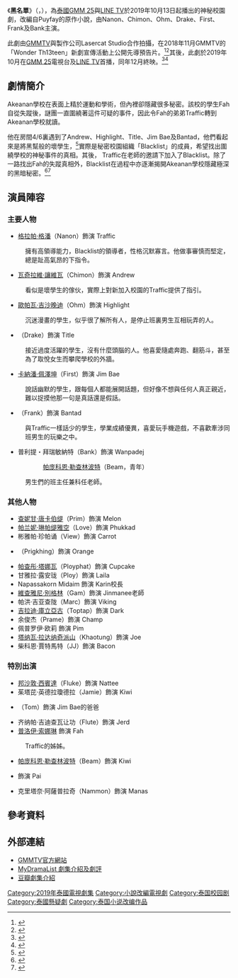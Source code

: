 {{Otheruses|黑名单 (消歧义)|subject=泰國2019年播出的神秘校園劇|other=同名或類似的條目}}
{{Infobox Television
| show_name     = 黑名單
| original_name = {{lang|th|Blacklist – นักเรียนลับ บัญชีดำ}}
| image         = [[File:Blacklist_GMMTV.png|250px]]
| caption       = 
| show_name_2   = 黑名單：秘密學生（完整版翻譯）
| genre         = 神秘<br>校園<br>劇情
| format        = 
| based_on      = Puyfay《黑名單》
| creator       = 
| developer     = 
| writer        = 
| director      = {{link-en|翁韋德·答奴翁|Worrawech Danuwong}}
| starring      = [[格拉帕·格潘|格拉帕·格潘]]<br>[[瓦奇拉維·讓維瓦|瓦奇拉維·讓維瓦]]<br>[[歐帕瓦·吉沙晚迪|歐帕瓦·吉沙晚迪]]<br>德雷克·萊德克<br>[[卡納潘·佩澤坤|卡納潘·佩澤坤]]<br>{{link-en|弗蘭克·薩納薩蘭|Thanatsaran Samthonglai}}<br>普利提・拜瑞敏納特
| theme_music_composer = 
| opentheme            = 
| endtheme             = 
| composer             = 
| country       = {{THA}}
| location      = {{THA}}
| language      = [[泰語|泰語]]
| num_episodes  = 12
| runtime       = 48 - 58 分鐘
| company       = [[GMMTV|GMMTV]]<br>Lasercat Studio
| producer      = 
| channel       = [[GMM_25|GMM 25]]<br>[[LINE_TV|LINE TV]]
| first_run     = {{THA}}
| first_aired   = {{Start date|2019|10|13}}
| last_aired    = {{End date|2019|12|29}}
| related       = 
| preceded_by   = 
| followed_by   = 
| website       = https://www.gmm25.com/shows_detail.html?id=832
| production_website = 
}}
《'''黑名單'''》（{{lang-th|'''Blacklist – นักเรียนลับ บัญชีดำ'''}}，{{lang-en|Blacklist}}），為[[泰國|泰國]][[GMM_25|GMM 25]]與[[LINE_TV|LINE TV]]於2019年10月13日起播出的神秘校園劇，改編自Puyfay的原作小說，由Nanon、Chimon、Ohm、Drake、First、Frank及Bank主演。

此劇由[[GMMTV|GMMTV]]與製作公司Lasercat Studio合作拍攝，在2018年11月GMMTV的「Wonder Th13teen」新劇宣傳活動上公開先導預告片。<ref>{{cite web |title=เปิดตัว 13 ซีรีส์ใหม่ 2019 แฟนๆ สายวายเตรียมตัวฟินตลอดทั้งปี |url=http://www.thaiticketmajor.com/variety/ent/10470/ |website=thaiticketmajor.com |language=th |accessdate=2020-08-10 |archive-date=2020-02-09 |archive-url=https://web.archive.org/web/20200209173217/http://www.thaiticketmajor.com/variety/ent/10470 |dead-url=no }}</ref><ref>{{cite web |title=“จีเอ็มเอ็มทีวี” จัดใหญ่ เปิดตัว 13 ซีรีส์ใหม่ ปี 2019 |url=https://www.springnews.co.th/entertain/fiction/378681 |website=springnews.co.th |publisher=Spring News |accessdate=2020-08-10 |archive-date=2019-12-12 |archive-url=https://web.archive.org/web/20191212034432/https://www.springnews.co.th/entertain/fiction/378681 |dead-url=no }}</ref>其後，此劇於2019年10月在[[GMM_25|GMM 25]]電視台及[[LINE_TV|LINE TV]]首播，同年12月終映。<ref name="start">{{cite web |title=แบงค์, นนน, ชิม่อน, โอม, เฟิร์ส นำทีมประชันฝีมือ สนุกเข้มครบรส!!! ในซีรีส์ Blacklist นักเรียนลับ บัญชีดำ |url=https://www.newsplus.co.th/176383 |website=newsplus.co.th |publisher=News Plus |accessdate=2020-05-18 |language=Th |date=2019-10-10|archive-date=2019-12-19 |archive-url=https://web.archive.org/web/20191219073320/https://newsplus.co.th/176383 |dead-url=no }}</ref><ref>{{cite web |title="แก้ม" ปลื้ม!!! คนดูชมเปาะสอบผ่านบทร้าย |url=https://www.newsplus.co.th/181666 |website=newsplus.co.th |publisher=News Plus |accessdate=2020-05-18|language=Th |date=2019-12-29}}</ref>

== 劇情簡介 ==
Akeanan學校在表面上精於運動和學術，但內裡卻隱藏很多秘密。該校的學生Fah自從失蹤後，謎團一直圍繞著這件可疑的事件，因此令Fah的弟弟Traffic轉到Akeanan學校就讀。

他在房間4/6裏遇到了Andrew、Highlight、Title、Jim Bae及Bantad，他們看起來是將黑幫般的壞學生，<ref>{{cite web|title=เรื่องย่อ นักเรียนลับบัญชีดำ Blacklist|url=https://drama.kapook.com/view215695.html|work=Kapook|language=th|date=10-2019|accessdate=2020-08-10|archive-date=2019-10-10|archive-url=https://web.archive.org/web/20191010062002/https://drama.kapook.com/view215695.html|dead-url=no}}</ref>實際是秘密校園組織「Blacklist」的成員，希望找出圍繞學校的神秘事件的真相。其後， Traffic在老師的邀請下加入了Blacklist。除了一路找出Fah的失蹤真相外，Blacklist在過程中亦逐漸揭開Akeanan學校隱藏極深的黑暗秘密。<ref>{{cite web |title=【泰劇《Blacklist黑名單》：又見《特長生》？】介紹、預告 |url=https://pink03049.pixnet.net/blog/post/223998537|work=如夢似幻，旅程 |language=zh|date=04-10-2019}}</ref><ref>{{cite web |title=Blacklist Synopsis|url=https://mydramalist.com/31863-blacklist|work=Mydramalist |language=en|date=2019}}</ref>

== 演員陣容 ==
{{small|註：括號內的演員姓名為小名。}}
=== 主要人物 ===
* [[格拉帕·格潘|格拉帕·格潘]]（Nanon）飾演 Traffic
: 擁有高領導能力，Blacklist的領導者，性格沉默寡言。他做事審慎而堅定，總是趾高氣昂的下指令。 
* [[瓦奇拉維·讓維瓦|瓦奇拉維·讓維瓦]]（Chimon）飾演 Andrew
: 看似是壞學生的傢伙，實際上對新加入校園的Traffic提供了指引。 
* [[歐帕瓦·吉沙晚迪|歐帕瓦·吉沙晚迪]]（Ohm）飾演 Highlight
: 沉迷漫畫的學生，似乎很了解所有人，是停止班裏男生互相玩弄的人。
* {{link-ja|德雷克·萊德克|サッタブット・レーディキー}}（Drake）飾演 Title
: 接近過度活躍的學生，沒有什麼頭腦的人。他喜愛隨處奔跑、翻筋斗，甚至為了取悅女生而攀爬學校的外牆。
* [[卡納潘·佩澤坤|卡納潘·佩澤坤]]（First）飾演 Jim Bae
: 說話幽默的學生，跟每個人都能展開話題，但好像不想與任何人真正親近，難以捉摸他那一句是真話還是假話。
* {{link-en|弗蘭克·薩納薩蘭|Thanatsaran Samthonglai}}（Frank）飾演 Bantad
: 與Traffic一樣話少的學生，學業成績優異，喜愛玩手機遊戲，不喜歡牽涉同班男生的玩樂之中。
* 普利提・拜瑞敏納特（Bank）飾演 Wanpadej
:: [[帕庞科恩·勒查林波特|帕庞科恩·勒查林波特]]（Beam，青年）
: 男生們的班主任兼科任老師。

=== 其他人物 ===
* [[查妮甘·唐卡伯缇|查妮甘·唐卡伯缇]]（Prim）飾演 Melon
* [[帕兰妮·琳帕缇雅空|帕兰妮·琳帕缇雅空]]（Love）飾演 Phukkad
* 彬雅帕·珍帕诵（View）飾演 Carrot
* {{link-th|蘇莉婭蕾·亞卡蕾|สุรีย์ญะเรศ ยะคะเรศ}}（Prigkhing）飾演 Orange
* [[帕查彤·塔娜瓦|帕查彤·塔娜瓦]]（Ployphat）飾演 Cupcake
* 甘雅拉·露安珑（Ploy）飾演 Laila
* Napassakorn Midaim 飾演 Karin校長
* [[維查雅尼·別格林|維查雅尼·別格林]]（Gam）飾演 Jinmanee老師
* 帕洪·吉亚查陇（Marc）飾演 Viking
* [[吉拉迪·庫立亞古|吉拉迪·庫立亞古]]（Toptap）飾演 Dark
* 余俊杰（Prame）飾演 Champ
* 佩普罗伊·欧莉 飾演 Pim
* [[塔纳瓦·拉达纳奇派山|塔纳瓦·拉达纳奇派山]]（Khaotung）飾演 Joe
* 柴科恩·賈特馬特（JJ）飾演 Bacon

=== 特別出演 ===
* [[邦沙敦·西賓達|邦沙敦·西賓達]]（Fluke）飾演 Nattee
* 茱塔芘·英德拉瓊德拉（Jamie）飾演 Kiwi
* {{link-th|普拉瓦特·曼努普拉塞特|พลวัฒน์ มนูประเสริฐ}}（Tom）飾演 Jim Bae的爸爸
* 齐纳帕·吉迪查瓦让功（Flute）飾演 Jerd
* [[普洛伊·索娜琳|普洛伊·索娜琳]] 飾演 Fah
: Traffic的姊姊。
* [[帕庞科恩·勒查林波特|帕庞科恩·勒查林波特]]（Beam）飾演 Kiwi
* {{link-th|Tytan Teepprasan|แมดมังกีส์}}飾演 Pai
* 克里塔奈·阿薩普拉奇（Nammon）飾演 Manas

== 參考資料 ==
{{reflist}}

== 外部連結 ==
* [https://www.gmm25.com/shows_detail.html?id=832 GMMTV官方網站]{{th}}
* [https://mydramalist.com/31863-blacklist/ MyDramaList 劇集介紹及劇評]{{en}}
* [https://movie.douban.com/subject/30372303/ 豆瓣劇集介紹]{{zh}}

{{GMMTV電視劇系列}}
[[Category:2019年泰國電視劇集|Category:2019年泰國電視劇集]]
[[Category:小說改編電視劇|Category:小說改編電視劇]]
[[Category:泰国校园剧|Category:泰国校园剧]]
[[Category:泰國懸疑劇|Category:泰國懸疑劇]]
[[Category:泰国小说改编作品|Category:泰国小说改编作品]]
